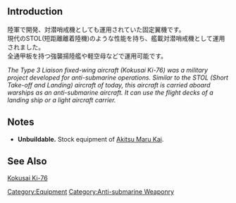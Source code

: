 {{Template:Equipmentinfo
|name = Type 3 Spotter/Liaison (ASW)
|id = 70
|japanesename = 三式指揮連絡機(対潜)
|icon = {{ASWPlane}}
|type = Anti-Submarine Aircraft
|effect = {{ASW}}+7, {{LOS}}+1, {{Hit}}+2
|scrap = {{Fuel}}1, {{Ammo}}1, {{Bauxite}}2
|image = <gallery type="slideshow" widths="360px" position="center" hideaddbutton="true">
Equipment70-1.png
Equipment70-2.png
Equipment70-3.png
Equipment70-4.png
</gallery>
|LC = lime
|CVL = lime
| notes = CVL will require a dive bomber (red) or a torpedo bomber (blue) to attack SS, as they are unable to attack anything without a bomber.}}

==Introduction==
陸軍で開発、対潜哨戒機としても運用されていた固定翼機です。<br>
現代のSTOL(短距離離着陸機)のような性能を持ち、艦載対潜哨戒機として運用されました。<br>
全通甲板を持つ強襲揚陸艦や軽空母などで運用可能です。

''The Type 3 Liaison fixed-wing aircraft (Kokusai Ki-76) was a military project developed for anti-submarine operations. Similar to the STOL (Short Take-off and Landing) aircraft of today, this aircraft is carried aboard warships as an anti-submarine aircraft. It can use the flight decks of a landing ship or a light aircraft carrier.''

==Notes==
*'''Unbuildable.''' Stock equipment of [[Akitsu Maru|Akitsu Maru Kai]]. 

==See Also==
[[wikipedia:Kokusai Ki-76|Kokusai Ki-76]]
{{Equipmentlist}}
[[Category:Equipment]]
[[Category:Anti-submarine Weaponry]]
